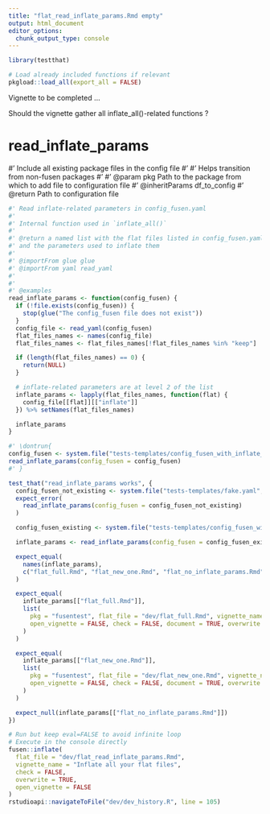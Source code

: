 ```yaml
---
title: "flat_read_inflate_params.Rmd empty"
output: html_document
editor_options: 
  chunk_output_type: console
---
```


```r
library(testthat)
```

```r
# Load already included functions if relevant
pkgload::load_all(export_all = FALSE)
```

Vignette to be completed ...

Should the vignette gather all inflate_all()-related functions ?

# read_inflate_params

#' Include all existing package files in the config file
#'
#' Helps transition from non-fusen packages
#'
#' @param pkg Path to the package from which to add file to configuration file
#' @inheritParams df_to_config
#' @return Path to configuration file

```r
#' Read inflate-related parameters in config_fusen.yaml
#'
#' Internal function used in `inflate_all()`
#'
#' @return a named list with the flat files listed in config_fusen.yaml
#' and the parameters used to inflate them
#'
#' @importFrom glue glue
#' @importFrom yaml read_yaml
#'
#'
#' @examples
read_inflate_params <- function(config_fusen) {
  if (!file.exists(config_fusen)) {
    stop(glue("The config_fusen file does not exist"))
  }
  config_file <- read_yaml(config_fusen)
  flat_files_names <- names(config_file)
  flat_files_names <- flat_files_names[!flat_files_names %in% "keep"]

  if (length(flat_files_names) == 0) {
    return(NULL)
  }

  # inflate-related parameters are at level 2 of the list
  inflate_params <- lapply(flat_files_names, function(flat) {
    config_file[[flat]][["inflate"]]
  }) %>% setNames(flat_files_names)

  inflate_params
}
```

```r
#' \dontrun{
config_fusen <- system.file("tests-templates/config_fusen_with_inflate_parameters.yaml", package = "fusen")
read_inflate_params(config_fusen = config_fusen)
#' }
```

```r
test_that("read_inflate_params works", {
  config_fusen_not_existing <- system.file("tests-templates/fake.yaml", package = "fusen")
  expect_error(
    read_inflate_params(config_fusen = config_fusen_not_existing)
  )

  config_fusen_existing <- system.file("tests-templates/config_fusen_with_inflate_parameters.yaml", package = "fusen")

  inflate_params <- read_inflate_params(config_fusen = config_fusen_existing)

  expect_equal(
    names(inflate_params),
    c("flat_full.Rmd", "flat_new_one.Rmd", "flat_no_inflate_params.Rmd")
  )

  expect_equal(
    inflate_params[["flat_full.Rmd"]],
    list(
      pkg = "fusentest", flat_file = "dev/flat_full.Rmd", vignette_name = "Get started",
      open_vignette = FALSE, check = FALSE, document = TRUE, overwrite = "ask"
    )
  )

  expect_equal(
    inflate_params[["flat_new_one.Rmd"]],
    list(
      pkg = "fusentest", flat_file = "dev/flat_new_one.Rmd", vignette_name = "new_one",
      open_vignette = FALSE, check = FALSE, document = TRUE, overwrite = "ask"
    )
  )

  expect_null(inflate_params[["flat_no_inflate_params.Rmd"]])
})
```


```r
# Run but keep eval=FALSE to avoid infinite loop
# Execute in the console directly
fusen::inflate(
  flat_file = "dev/flat_read_inflate_params.Rmd",
  vignette_name = "Inflate all your flat files",
  check = FALSE,
  overwrite = TRUE,
  open_vignette = FALSE
)
rstudioapi::navigateToFile("dev/dev_history.R", line = 105)
```
